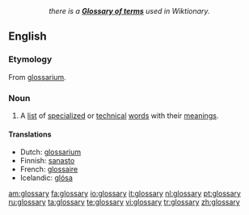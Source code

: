 ::''there is a '''[[Appendix:Glossary|Glossary of terms]]''' used in Wiktionary.''
==English==
{{wikipedia}}

===Etymology===
From {{L.}} [[glossarium]].

===Noun===
{{en-noun|glossaries}}

# A [[list]] of [[specialized]] or [[technical]] [[word]]s with their [[meaning]]s.

====Translations====
{{top}}
*Dutch: [[glossarium]] {{n}}
*Finnish: [[sanasto]]
*French: [[glossaire]]
*Icelandic: [[glósa]] {{f}}
{{mid}}
{{bottom}}

[[am:glossary]]
[[fa:glossary]]
[[io:glossary]]
[[it:glossary]]
[[nl:glossary]]
[[pt:glossary]]
[[ru:glossary]]
[[ta:glossary]]
[[te:glossary]]
[[vi:glossary]]
[[tr:glossary]]
[[zh:glossary]]